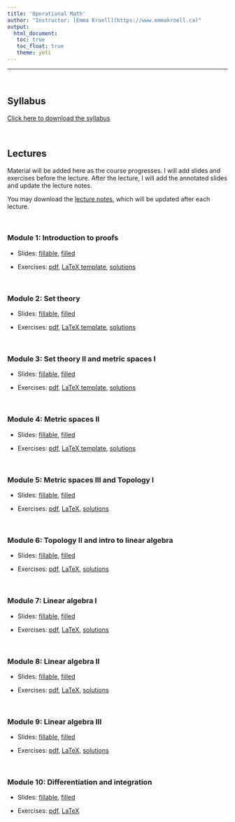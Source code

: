 ```yaml
---
title: 'Operational Math'
author: "Instructor: [Emma Kroell](https://www.emmakroell.ca)"
output: 
  html_document:
   toc: true
   toc_float: true
   theme: yeti
---
```


---

<br>

## Syllabus

[Click here to download the syllabus](Math/syllabus/syllabus_operational_math.pdf)

<br>

## Lectures

Material will be added here as the course progresses. I will add slides and exercises before the lecture. After the lecture, I will add the annotated slides and update the lecture notes. 

<!-- Note: I will comment these in as the course progresses. Before each lecture students will have access to the slides with blanks as well as the exercises (either a pdf or a tex file they can fill in). After each lecture I will add the filled-in slides (I will hand-write during the lecture) and update the lecture notes -->


You may download the [lecture notes](Math/lecture_notes/math_notes.pdf), which will be updated after each lecture.

<br>

### Module 1: Introduction to proofs

- Slides: [fillable](Math/module1/slides.pdf),  [filled](Math/module1/slides_filled.pdf)

- Exercises: [pdf](Math/module1/exercises.pdf), [LaTeX template](Math/module1/exercises.tex), [solutions](Math/module1/exercise_solutions.pdf)


<br>

### Module 2: Set theory

- Slides: [fillable](Math/module2/slides.pdf), [filled](Math/module2/slides_filled.pdf)

- Exercises: [pdf](Math/module2/exercises.pdf), [LaTeX template](Math/module2/exercises.tex), [solutions](Math/module2/exercise_solutions.pdf)


<br>

### Module 3: Set theory II and metric spaces I

- Slides: [fillable](Math/module3/slides.pdf), [filled](Math/module3/slides_filled.pdf)

- Exercises: [pdf](Math/module3/exercises.pdf), [LaTeX template](Math/module3/exercises.tex), [solutions](Math/module3/exercise_solutions.pdf)


<br>

### Module 4: Metric spaces II

- Slides: [fillable](Math/module4/slides.pdf), [filled](Math/module4/slides_filled.pdf)

- Exercises: [pdf](Math/module4/exercises.pdf), [LaTeX template](Math/module4/exercises.tex), [solutions](Math/module4/exercise_solutions.pdf)


<br>

### Module 5: Metric spaces III and Topology I

- Slides: [fillable](Math/module5/slides.pdf), [filled](Math/module5/slides_filled.pdf)

- Exercises: [pdf](Math/module5/exercises.pdf), [LaTeX](Math/module5/exercises.tex), [solutions](Math/module5/exercise_solutions.pdf) 

<br>

### Module 6: Topology II and intro to linear algebra

- Slides: [fillable](Math/module6/slides.pdf), [filled](Math/module6/slides_filled.pdf)

- Exercises: [pdf](Math/module6/exercises.pdf), [LaTeX](Math/module6/exercises.tex), [solutions](Math/module6/exercise_solutions.pdf) 


<br>

### Module 7: Linear algebra I

- Slides: [fillable](Math/module7/slides.pdf), [filled](Math/module7/slides_filled.pdf)

- Exercises: [pdf](Math/module7/exercises.pdf), [LaTeX](Math/module7/exercises.tex), [solutions](Math/module7/exercise_solutions.pdf)


<br>

### Module 8: Linear algebra II

- Slides: [fillable](Math/module8/slides.pdf), [filled](Math/module8/slides_filled.pdf)

- Exercises: [pdf](Math/module8/exercises.pdf), [LaTeX](Math/module8/exercises.tex), [solutions](Math/module8/exercise_solutions.pdf)



<br>

### Module 9: Linear algebra III

- Slides: [fillable](Math/module9/slides.pdf), [filled](Math/module9/slides_filled.pdf)

- Exercises: [pdf](Math/module9/exercises.pdf), [LaTeX](Math/module9/exercises.tex), [solutions](Math/module9/exercise_solutions.pdf)


<br>

### Module 10: Differentiation and integration

- Slides: [fillable](Math/module10/slides.pdf), [filled](Math/module10/slides_filled.pdf)

- Exercises: [pdf](Math/module10/exercises.pdf), [LaTeX](Math/module10/exercises.tex) <!--, [solutions](Math/module10/exercise_solutions.pdf) -->






